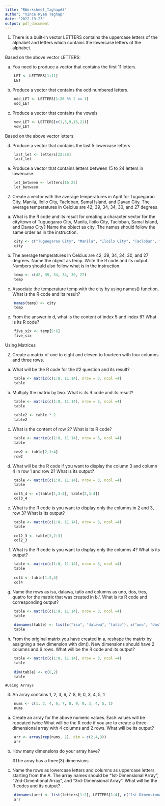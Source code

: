 ```yaml
---
title: "RWorksheet_Taghap#3"
author: "Vince Ryan Taghap"
date: "2022-10-23"
output: pdf_document
---
```




1. There is a built-in vector LETTERS contains the uppercase letters of the alphabet
and letters which contains the lowercase letters of the alphabet.

Based on the above vector LETTERS:

a. You need to produce a vector that contains the first 11 letters.
```r
    LET <- LETTERS[1:11]
    LET
```    
\hfill

b. Produce a vector that contains the odd numbered letters.
```r
    odd_LET <- LETTERS[1:26 %% 2 == 1]
    odd_LET
```  
\hfill

c. Produce a vector that contains the vowels
```r
    vow_LET <- LETTERS[c(1,5,9,15,21)]
    vow_LET
```    
\hfill

Based on the above vector letters:
    
d. Produce a vector that contains the last 5 lowercase letters
```r
    last_let <- letters[22:26]
    last_let
```    
\hfill

e. Produce a vector that contains letters between 15 to 24 letters in lowercase.
```r
    let_between <- letters[16:23]
    let_between
```
\hfill
    
2. Create a vector with the average temperatures in April for Tuguegarao City, Manila,
Iloilo City, Tacloban, Samal Island, and Davao City. The average temperatures in
Celcius are 42, 39, 34, 34, 30, and 27 degrees.
    
a. What is the R code and its result for creating a character vector for the city/town of
    Tuguegarao City, Manila, Iloilo City, Tacloban, Samal Island, and Davao City? Name the
    object as city. The names should follow the same order as in the instruction.
```r
    
    city <- c("Tuguegarao City", "Manila", "Iloilo City", "Tacloban", "Samal Island", "Davao City")
    city
```    
\hfill

b. The average temperatures in Celcius are 42, 39, 34, 34, 30, and 27 degrees.
    Name the object as temp. Write the R code and its output. Numbers should also follow what
    is in the instruction.
```r
    temp <- c(42, 39, 34, 34, 30, 27)
    temp
```  
\hfill

c. Associate the temperature temp with the city by using names() function. What is
    the R code and its result?   
```r
    names(temp) <- city
    temp
```    
e. From the answer in d, what is the content of index 5 and index 6? What is its R code?
```r
    five_six <- temp[5:6]
    five_six
```    
\hfill

   Using Matrices   
    
2. Create a matrix of one to eight and eleven to fourteen with four columns and three
    rows.
    
a. What will be the R code for the #2 question and its result?
```r
    table <- matrix(c(1:8, 11:14), nrow = 3, ncol =4)
    table
```    
\hfill
    
b. Multiply the matrix by two. What is its R code and its result?
```r
    table <- matrix(c(1:8, 11:14), nrow = 3, ncol =4)
    table
    
    table2 <- table * 2
    table2
```
\hfill

c. What is the content of row 2? What is its R code?
```r
    table <- matrix(c(1:8, 11:14), nrow = 3, ncol =4)
    table
    
    row2 <- table[2,1:4]
    row2
```  
\hfill

d. What will be the R code if you want to display the column 3 and column 4 in row 1
    and row 2? What is its output?
```r
    table <- matrix(c(1:8, 11:14), nrow = 3, ncol =4)
    table
    
    col3_4 <- c(table[1,3:4], table[2,3:4])
    col3_4
```    
\hfill

e. What is the R code is you want to display only the columns in 2 and 3, row 3? What
    is its output?
```r
    table <- matrix(c(1:8, 11:14), nrow = 3, ncol =4)
    table
    
    col2_3 <- table[3,2:3]
    col2_3
```
\hfill

f. What is the R code is you want to display only the columns 4? What is its output? 
```r
    table <- matrix(c(1:8, 11:14), nrow = 3, ncol =4)
    table
    
    col4 <- table[1:3,4]
    col4
```    
\hfill

g. Name the rows as isa, dalawa, tatlo and columns as uno, dos, tres, quatro
    for the matrix that was created in b.‘. What is its R code and corresponding output?
```r
    table <- matrix(c(1:8, 11:14), nrow = 3, ncol =4)
    table
    
    dimnames(table) <- list(c("isa", "dalawa", "tatlo"), c("uno", "dos", "tres", "quatro"))
    table
```    
\hfill

h. From the original matrix you have created in a, reshape the matrix by assigning a
    new dimension with dim(). New dimensions should have 2 columns and 6 rows. What will
    be the R code and its output?
```r
    table <- matrix(c(1:8, 11:14), nrow = 3, ncol =4)
    table
    
    dim(table) <- c(6,2)
    table
```
\hfill

    #Using Arrays    
    
3. An array contains 1, 2, 3, 6, 7, 8, 9, 0, 3, 4, 5, 1
```r
    nums <- c(1, 2, 4, 6, 7, 8, 9, 0, 3, 4, 5, 1)
    nums
```    
\hfill

a. Create an array for the above numeric values. Each values will be repeated twice
    What will be the R code if you are to create a three-dimensional array with 4 columns and 2
    rows. What will be its output?
```r
    arr <- array(rep(nums, 2), dim = c(2,4,3))
    arr
```    
\hfill

b. How many dimensions do your array have?
    
    #The array has a three(3) dimensions
    
c. Name the rows as lowercase letters and columns as uppercase letters starting from
    the A. The array names should be “1st-Dimensional Array”, “2nd-Dimentional Array”, and
    “3rd-Dimensional Array”. What will be the R codes and its output?
```r
    dimnames(arr) <- list(letters[1:2], LETTERS[1:4], c("1st-Dimensional Array", "2nd-Dimensional Array", "3rd-Dimensional Array"))
    arr
```    

